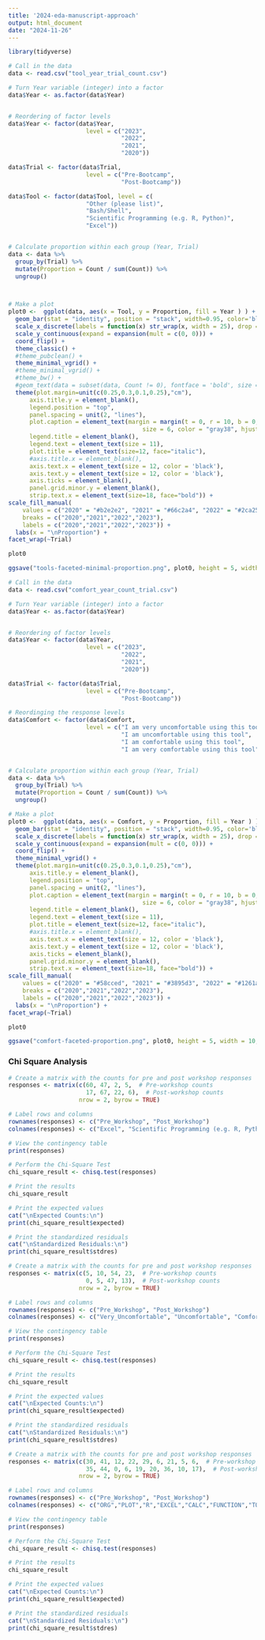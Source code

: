 ```yaml
---
title: '2024-eda-manuscript-approach'
output: html_document
date: "2024-11-26"
---
```




```r

library(tidyverse)

# Call in the data
data <- read.csv("tool_year_trial_count.csv")

# Turn Year variable (integer) into a factor
data$Year <- as.factor(data$Year)


# Reordering of factor levels
data$Year <- factor(data$Year, 
                      level = c("2023",
                                "2022",
                                "2021",
                                "2020"))

data$Trial <- factor(data$Trial, 
                      level = c("Pre-Bootcamp",
                                "Post-Bootcamp"))

data$Tool <- factor(data$Tool, level = c(
                      "Other (please list)",
                      "Bash/Shell",
                      "Scientific Programming (e.g. R, Python)",
                      "Excel"))


# Calculate proportion within each group (Year, Trial)
data <- data %>%
  group_by(Trial) %>%
  mutate(Proportion = Count / sum(Count)) %>%
  ungroup()



# Make a plot
plot0 <-  ggplot(data, aes(x = Tool, y = Proportion, fill = Year ) ) +
  geom_bar(stat = "identity", position = "stack", width=0.95, color='black') +
  scale_x_discrete(labels = function(x) str_wrap(x, width = 25), drop = TRUE, expand = expansion(mult = c(0.15, 0.15))) +
  scale_y_continuous(expand = expansion(mult = c(0, 0))) +
  coord_flip() +
  theme_classic() +
  #theme_pubclean() +
  theme_minimal_vgrid() +
  #theme_minimal_vgrid() + 
  #theme_bw() +
  #geom_text(data = subset(data, Count != 0), fontface = 'bold', size = 4, position = position_stack(vjust = 0.5), color = 'black') +
  theme(plot.margin=unit(c(0.25,0.3,0.1,0.25),"cm"),
      axis.title.y = element_blank(),
      legend.position = "top",
      panel.spacing = unit(2, "lines"),
      plot.caption = element_text(margin = margin(t = 0, r = 10, b = 0, l = 10), 
                                      size = 6, color = "gray38", hjust = 1),
      legend.title = element_blank(),
      legend.text = element_text(size = 11),
      plot.title = element_text(size=12, face="italic"),
      #axis.title.x = element_blank(),
      axis.text.x = element_text(size = 12, color = 'black'),
      axis.text.y = element_text(size = 12, color = 'black'),
      axis.ticks = element_blank(),
      panel.grid.minor.y = element_blank(),
      strip.text.x = element_text(size=18, face="bold")) +
scale_fill_manual(
    values = c("2020" = "#b2e2e2", "2021" = "#66c2a4", "2022" = "#2ca25f", "2023" = "#0B6623"), 
    breaks = c("2020","2021","2022","2023"),
    labels = c("2020","2021","2022","2023")) +
  labs(x = "\nProportion") +
facet_wrap(~Trial) 

plot0 

ggsave("tools-faceted-minimal-proportion.png", plot0, height = 5, width = 10, units = "in", device = "png")
```


```r

# Call in the data
data <- read.csv("comfort_year_count_trial.csv")

# Turn Year variable (integer) into a factor
data$Year <- as.factor(data$Year)


# Reordering of factor levels
data$Year <- factor(data$Year, 
                      level = c("2023",
                                "2022",
                                "2021",
                                "2020"))

data$Trial <- factor(data$Trial, 
                      level = c("Pre-Bootcamp",
                                "Post-Bootcamp"))

# Reordinging the response levels
data$Comfort <- factor(data$Comfort, 
                      level = c("I am very uncomfortable using this tool",
                                "I am uncomfortable using this tool",
                                "I am comfortable using this tool",
                                "I am very comfortable using this tool"))


# Calculate proportion within each group (Year, Trial)
data <- data %>%
  group_by(Trial) %>%
  mutate(Proportion = Count / sum(Count)) %>%
  ungroup()

# Make a plot
plot0 <-  ggplot(data, aes(x = Comfort, y = Proportion, fill = Year ) ) +
  geom_bar(stat = "identity", position = "stack", width=0.95, color='black') +
  scale_x_discrete(labels = function(x) str_wrap(x, width = 25), drop = TRUE, expand = expansion(mult = c(0.15, 0.15))) +
  scale_y_continuous(expand = expansion(mult = c(0, 0))) +
  coord_flip() +
  theme_minimal_vgrid() +
  theme(plot.margin=unit(c(0.25,0.3,0.1,0.25),"cm"),
      axis.title.y = element_blank(),
      legend.position = "top",
      panel.spacing = unit(2, "lines"),
      plot.caption = element_text(margin = margin(t = 0, r = 10, b = 0, l = 10), 
                                      size = 6, color = "gray38", hjust = 1),
      legend.title = element_blank(),
      legend.text = element_text(size = 11),
      plot.title = element_text(size=12, face="italic"),
      #axis.title.x = element_blank(),
      axis.text.x = element_text(size = 12, color = 'black'),
      axis.text.y = element_text(size = 12, color = 'black'),
      axis.ticks = element_blank(),
      panel.grid.minor.y = element_blank(),
      strip.text.x = element_text(size=18, face="bold")) +
scale_fill_manual(
    values = c("2020" = "#58cced", "2021" = "#3895d3", "2022" = "#1261a0", "2023" = "#0a477d"), 
    breaks = c("2020","2021","2022","2023"),
    labels = c("2020","2021","2022","2023")) +
  labs(x = "\nProportion") +
facet_wrap(~Trial) 

plot0 

ggsave("comfort-faceted-proportion.png", plot0, height = 5, width = 10, units = "in", device = "png")
```


### Chi Square Analysis

```r

# Create a matrix with the counts for pre and post workshop responses
responses <- matrix(c(60, 47, 2, 5,  # Pre-workshop counts
                      17, 67, 22, 6),  # Post-workshop counts
                    nrow = 2, byrow = TRUE)

# Label rows and columns
rownames(responses) <- c("Pre_Workshop", "Post_Workshop")
colnames(responses) <- c("Excel", "Scientific Programming (e.g. R, Python)", "Bash/Shell", "Other (please list)")

# View the contingency table
print(responses)

# Perform the Chi-Square Test
chi_square_result <- chisq.test(responses)

# Print the results
chi_square_result

# Print the expected values
cat("\nExpected Counts:\n")
print(chi_square_result$expected)

# Print the standardized residuals
cat("\nStandardized Residuals:\n")
print(chi_square_result$stdres)


```
```r

# Create a matrix with the counts for pre and post workshop responses
responses <- matrix(c(5, 10, 54, 23,  # Pre-workshop counts
                      0, 5, 47, 13),  # Post-workshop counts
                    nrow = 2, byrow = TRUE)

# Label rows and columns
rownames(responses) <- c("Pre_Workshop", "Post_Workshop")
colnames(responses) <- c("Very_Uncomfortable", "Uncomfortable", "Comfortable", "Very_Comfortable")

# View the contingency table
print(responses)

# Perform the Chi-Square Test
chi_square_result <- chisq.test(responses)

# Print the results
chi_square_result

# Print the expected values
cat("\nExpected Counts:\n")
print(chi_square_result$expected)

# Print the standardized residuals
cat("\nStandardized Residuals:\n")
print(chi_square_result$stdres)


```

```r
# Create a matrix with the counts for pre and post workshop responses
responses <- matrix(c(30, 41, 12, 22, 29, 6, 21, 5, 6,  # Pre-workshop counts
                      35, 44, 0, 6, 19, 20, 36, 10, 17),  # Post-workshop counts
                    nrow = 2, byrow = TRUE)

# Label rows and columns
rownames(responses) <- c("Pre_Workshop", "Post_Workshop")
colnames(responses) <- c("ORG","PLOT","R","EXCEL","CALC","FUNCTION","TOOLS","DIRECT","PYTHON")

# View the contingency table
print(responses)

# Perform the Chi-Square Test
chi_square_result <- chisq.test(responses)

# Print the results
chi_square_result

# Print the expected values
cat("\nExpected Counts:\n")
print(chi_square_result$expected)

# Print the standardized residuals
cat("\nStandardized Residuals:\n")
print(chi_square_result$stdres)




```
